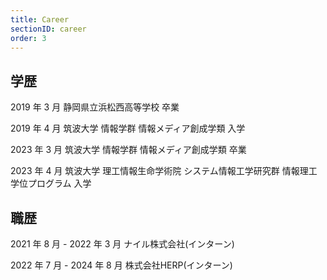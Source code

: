 ```yaml
---
title: Career
sectionID: career
order: 3
---
```


## 学歴

2019 年 3 月 静岡県立浜松西高等学校 卒業

2019 年 4 月 筑波大学 情報学群 情報メディア創成学類 入学

2023 年 3 月 筑波大学 情報学群 情報メディア創成学類 卒業

2023 年 4 月 筑波大学 理工情報生命学術院 システム情報工学研究群 情報理工学位プログラム 入学

## 職歴

2021 年 8 月 - 2022 年 3 月 ナイル株式会社(インターン)

2022 年 7 月 - 2024 年 8 月 株式会社HERP(インターン)
